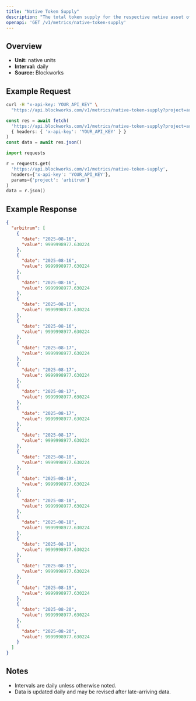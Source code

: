 ```yaml
---
title: "Native Token Supply"
description: "The total token supply for the respective native asset of that chain. Inclusive of all locked tokens."
openapi: 'GET /v1/metrics/native-token-supply'
---
```


## Overview

- **Unit:** native units
- **Interval:** daily
- **Source:** Blockworks

## Example Request

<CodeGroup>

```bash cURL
curl -H "x-api-key: YOUR_API_KEY" \
  "https://api.blockworks.com/v1/metrics/native-token-supply?project=arbitrum"
```

```typescript TypeScript
const res = await fetch(
  'https://api.blockworks.com/v1/metrics/native-token-supply?project=arbitrum',
  { headers: { 'x-api-key': 'YOUR_API_KEY' } }
)
const data = await res.json()
```

```python Python
import requests

r = requests.get(
  'https://api.blockworks.com/v1/metrics/native-token-supply',
  headers={'x-api-key': 'YOUR_API_KEY'},
  params={'project': 'arbitrum'}
)
data = r.json()
```

</CodeGroup>

## Example Response

```json
{
  "arbitrum": [
    {
      "date": "2025-08-16",
      "value": 9999998977.630224
    },
    {
      "date": "2025-08-16",
      "value": 9999998977.630224
    },
    {
      "date": "2025-08-16",
      "value": 9999998977.630224
    },
    {
      "date": "2025-08-16",
      "value": 9999998977.630224
    },
    {
      "date": "2025-08-16",
      "value": 9999998977.630224
    },
    {
      "date": "2025-08-17",
      "value": 9999998977.630224
    },
    {
      "date": "2025-08-17",
      "value": 9999998977.630224
    },
    {
      "date": "2025-08-17",
      "value": 9999998977.630224
    },
    {
      "date": "2025-08-17",
      "value": 9999998977.630224
    },
    {
      "date": "2025-08-17",
      "value": 9999998977.630224
    },
    {
      "date": "2025-08-18",
      "value": 9999998977.630224
    },
    {
      "date": "2025-08-18",
      "value": 9999998977.630224
    },
    {
      "date": "2025-08-18",
      "value": 9999998977.630224
    },
    {
      "date": "2025-08-18",
      "value": 9999998977.630224
    },
    {
      "date": "2025-08-19",
      "value": 9999998977.630224
    },
    {
      "date": "2025-08-19",
      "value": 9999998977.630224
    },
    {
      "date": "2025-08-19",
      "value": 9999998977.630224
    },
    {
      "date": "2025-08-20",
      "value": 9999998977.630224
    },
    {
      "date": "2025-08-20",
      "value": 9999998977.630224
    }
  ]
}
```

## Notes
- Intervals are daily unless otherwise noted.
- Data is updated daily and may be revised after late-arriving data.
